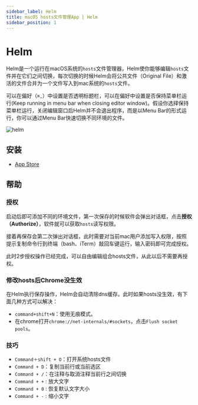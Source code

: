 ```yaml
---
sidebar_label: Helm
title: macOS hosts文件管理App | Helm
sidebar_position: 1
---
```


# Helm

Helm是一个运行在macOS系统的`hosts`文件管理器，Helm使你能够编辑`hosts`文件并在它们之间切换，每次切换的时候Helm会将公共文件（Original File）和激活的文件合并为一个文件写入到mac系统的`hosts`文件。

可以在偏好（`⌘,`）中设置是否透明标题栏，可以在偏好中设置是否保持菜单栏运行(Keep running in menu bar when closing editor window)。假设你选择保持菜单栏运行，关闭编辑窗口后Helm并不会退出程序，而是以Menu Bar的形式运行，你可以通过Menu Bar快速切换不同环境的文件。

![helm](./img/helm.png)

## 安装

* <a href="https://apps.apple.com/cn/app/id1099472017">App Store</a>

## 帮助

### 授权

启动后即可添加不同的环境文件，第一次保存的时候软件会弹出对话框，点击**授权（Authorize）**，软件就可以获取`hosts`读写权限。

接着再保存会第二次弹出对话框，此时需要对当前mac用户添加写入权限，按照提示复制命令行到终端（bash、iTerm）敲回车键运行，输入密码即可完成授权。

此时2步授权操作已经完成，可以自由编辑组合hosts文件，从此以后不需要再授权。

### 修改hosts后Chrome没生效

在Helm执行保存操作，Helm会自动清除dns缓存。此时如果hosts没生效，有下面几种方式可以解决：

* `command+shift+N`：使用无痕模式。
* 在chrome打开`chrome://net-internals/#sockets`，点击`Flush socket pools`。

### 技巧

* `Command＋shift + O`：打开系统hosts文件
* `Command + D`：复制当前行或当前选区
* `Command + /`：在注释与取消注释当前行之间切换
* `Command + +` : 放大文字
* `Command + 0` : 恢复默认文字大小
* `Command + -` : 缩小文字
